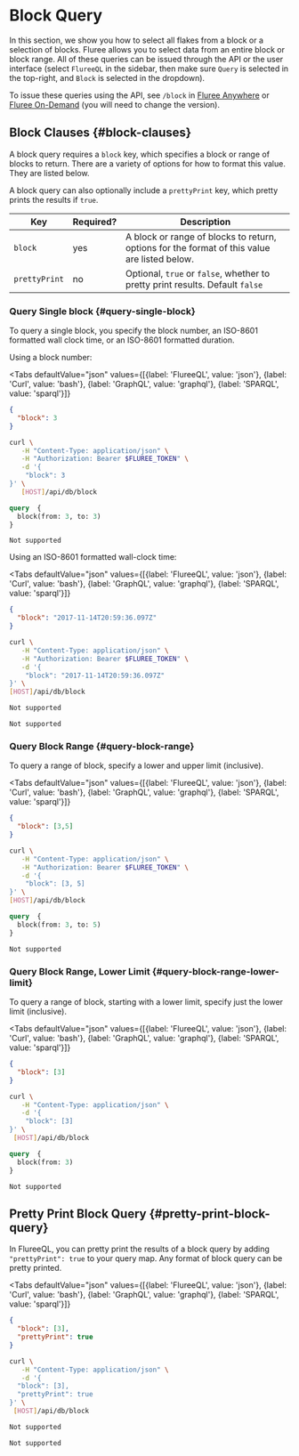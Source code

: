 
# Block Query

In this section, we show you how to select all flakes from a block or a selection of blocks. Fluree allows you to select data from an entire block or block range. All of these queries can be issued through the API or the user interface (select `FlureeQL` in the sidebar, then make sure `Query` is selected in the top-right, and `Block` is selected in the dropdown).

To issue these queries using the API, see `/block` in [Fluree Anywhere](/api/downloaded-endpoints/downloaded-examples#-block) or [Fluree On-Demand](/api/hosted-endpoints) (you will need to change the version).

## Block Clauses {#block-clauses}

A block query requires a `block` key, which specifies a block or range of blocks to return. There are a variety of options for how to format this value. They are listed below.

A block query can also optionally include a `prettyPrint` key, which pretty prints the results if `true`.

Key | Required? | Description
-- | -- | --
`block` | yes | A block or range of blocks to return, options for the format of this value are listed below.
`prettyPrint` | no | Optional, `true` or `false`, whether to pretty print results. Default `false`

### Query Single block {#query-single-block}

To query a single block, you specify the block number, an ISO-8601 formatted wall clock time, or an ISO-8601 formatted duration.

Using a block number:

<Tabs
  defaultValue="json"
  values={[{label: 'FlureeQL', value: 'json'},
  {label: 'Curl', value: 'bash'},
  {label: 'GraphQL', value: 'graphql'},
  {label: 'SPARQL', value: 'sparql'}]}
>
<TabItem value="json">

```json
{
  "block": 3
}
```

</TabItem>

<TabItem value="bash">

```bash
curl \
   -H "Content-Type: application/json" \
   -H "Authorization: Bearer $FLUREE_TOKEN" \
   -d '{
    "block": 3
}' \
   [HOST]/api/db/block
```

</TabItem>

<TabItem value="graphql">

```graphql
query  {
  block(from: 3, to: 3)
}
```

</TabItem>

<TabItem value="sparql">

```sparql
Not supported
```

</TabItem>
</Tabs>

Using an ISO-8601 formatted wall-clock time:

<Tabs
  defaultValue="json"
  values={[{label: 'FlureeQL', value: 'json'},
  {label: 'Curl', value: 'bash'},
  {label: 'GraphQL', value: 'graphql'},
  {label: 'SPARQL', value: 'sparql'}]}
>
<TabItem value="json">

```json
{
  "block": "2017-11-14T20:59:36.097Z"
}
```

</TabItem>

<TabItem value="bash">

```bash
curl \
   -H "Content-Type: application/json" \
   -H "Authorization: Bearer $FLUREE_TOKEN" \
   -d '{
    "block": "2017-11-14T20:59:36.097Z"
}' \
[HOST]/api/db/block
```

</TabItem>

<TabItem value="graphql">

```graphql
Not supported
```

</TabItem>

<TabItem value="sparql">

```sparql
Not supported
```

</TabItem>
</Tabs>

### Query Block Range {#query-block-range}

To query a range of block, specify a lower and upper limit (inclusive).

<Tabs
  defaultValue="json"
  values={[{label: 'FlureeQL', value: 'json'},
  {label: 'Curl', value: 'bash'},
  {label: 'GraphQL', value: 'graphql'},
  {label: 'SPARQL', value: 'sparql'}]}
>
<TabItem value="json">

```json
{
  "block": [3,5]
}
```

</TabItem>

<TabItem value="bash">

```bash
curl \
   -H "Content-Type: application/json" \
   -H "Authorization: Bearer $FLUREE_TOKEN" \
   -d '{
    "block": [3, 5]
}' \
[HOST]/api/db/block
```

</TabItem>

<TabItem value="graphql">

```graphql
query  {
  block(from: 3, to: 5)
}
```

</TabItem>

<TabItem value="sparql">

```sparql
Not supported
```

</TabItem>
</Tabs>

### Query Block Range, Lower Limit {#query-block-range-lower-limit}

To query a range of block, starting with a lower limit, specify just the lower limit (inclusive).

<Tabs
  defaultValue="json"
  values={[{label: 'FlureeQL', value: 'json'},
  {label: 'Curl', value: 'bash'},
  {label: 'GraphQL', value: 'graphql'},
  {label: 'SPARQL', value: 'sparql'}]}
>
<TabItem value="json">

```json
{
  "block": [3]
}
```

</TabItem>

<TabItem value="bash">

```bash
curl \
   -H "Content-Type: application/json" \
   -d '{
    "block": [3]
}' \
 [HOST]/api/db/block
```

</TabItem>

<TabItem value="graphql">

```graphql
query  {
  block(from: 3)
}
```

</TabItem>

<TabItem value="sparql">

```sparql
Not supported
```

</TabItem>
</Tabs>

## Pretty Print Block Query {#pretty-print-block-query}

In FlureeQL, you can pretty print the results of a block query by adding `"prettyPrint": true` to your query map. Any format of block query can be pretty printed.

<Tabs
  defaultValue="json"
  values={[{label: 'FlureeQL', value: 'json'},
  {label: 'Curl', value: 'bash'},
  {label: 'GraphQL', value: 'graphql'},
  {label: 'SPARQL', value: 'sparql'}]}
>
<TabItem value="json">

```json
{
  "block": [3],
  "prettyPrint": true
}
```

</TabItem>

<TabItem value="bash">

```bash
curl \
   -H "Content-Type: application/json" \
   -d '{
  "block": [3],
  "prettyPrint": true
}' \
 [HOST]/api/db/block
```

</TabItem>

<TabItem value="graphql">

```graphql
Not supported
```

</TabItem>

<TabItem value="sparql">

```sparql
Not supported
```

</TabItem>
</Tabs>
